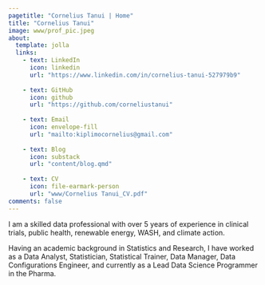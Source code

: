 ```yaml
---
pagetitle: "Cornelius Tanui | Home"
title: "Cornelius Tanui"
image: www/prof_pic.jpeg
about:
  template: jolla
  links:
    - text: LinkedIn
      icon: linkedin
      url: "https://www.linkedin.com/in/cornelius-tanui-527979b9"
      
    - text: GitHub
      icon: github
      url: "https://github.com/corneliustanui"
      
    - text: Email
      icon: envelope-fill
      url: "mailto:kiplimocornelius@gmail.com"
      
    - text: Blog
      icon: substack
      url: "content/blog.qmd"
      
    - text: CV
      icon: file-earmark-person
      url: "www/Cornelius Tanui_CV.pdf"
comments: false 
---
```


I am a skilled data professional with over 5 years of experience in clinical trials, public health, renewable energy, WASH, and climate action.

Having an academic background in Statistics and Research, I have worked as a Data Analyst, Statistician, Statistical Trainer, Data Manager, Data Configurations Engineer, and currently as a Lead Data Science Programmer in the Pharma.
